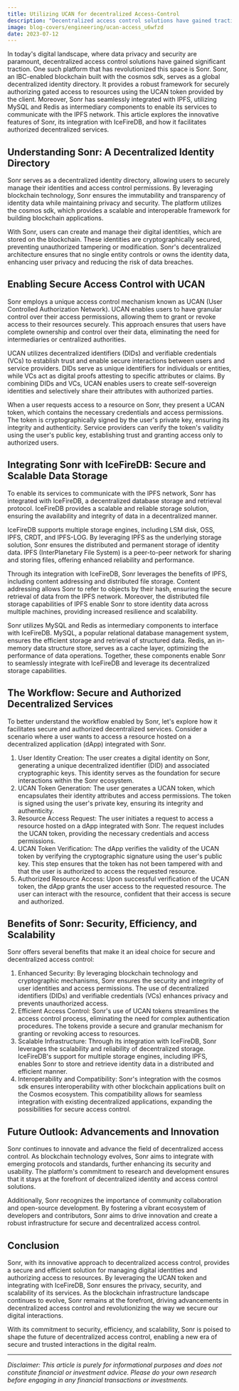 ```yaml
---
title: Utilizing UCAN for decentralized Access-Control
description: "Decentralized access control solutions have gained traction in today's digital landscape, and Sonr is a platform that has revolutionized this space. Built with the cosmos sdk, Sonr serves as a global decentralized identity directory, providing a robust framework for securely authorizing gated access to resources using the UCAN token. Sonr seamlessly integrates with IPFS, utilizing MySQL and Redis as intermediary components. By leveraging IceFireDB, Sonr ensures secure and scalable data storage. The workflow facilitated by Sonr allows for secure and authorized decentralized services. Sonr offers enhanced security, efficient access control, scalable infrastructure, and interoperability. As blockchain technology evolves, Sonr aims to integrate with emerging protocols and standards. With its commitment to community collaboration and open-source development, Sonr is driving innovation in decentralized access control."
image: blog-covers/engineering/ucan-access_u6wfzd
date: 2023-07-12
---
```


In today's digital landscape, where data privacy and security are paramount, decentralized access control solutions have gained significant traction. One such platform that has revolutionized this space is Sonr. Sonr, an IBC-enabled blockchain built with the cosmos sdk, serves as a global decentralized identity directory. It provides a robust framework for securely authorizing gated access to resources using the UCAN token provided by the client. Moreover, Sonr has seamlessly integrated with IPFS, utilizing MySQL and Redis as intermediary components to enable its services to communicate with the IPFS network. This article explores the innovative features of Sonr, its integration with IceFireDB, and how it facilitates authorized decentralized services.

## Understanding Sonr: A Decentralized Identity Directory

Sonr serves as a decentralized identity directory, allowing users to securely manage their identities and access control permissions. By leveraging blockchain technology, Sonr ensures the immutability and transparency of identity data while maintaining privacy and security. The platform utilizes the cosmos sdk, which provides a scalable and interoperable framework for building blockchain applications.

With Sonr, users can create and manage their digital identities, which are stored on the blockchain. These identities are cryptographically secured, preventing unauthorized tampering or modification. Sonr's decentralized architecture ensures that no single entity controls or owns the identity data, enhancing user privacy and reducing the risk of data breaches.

## Enabling Secure Access Control with UCAN

Sonr employs a unique access control mechanism known as UCAN (User Controlled Authorization Network). UCAN enables users to have granular control over their access permissions, allowing them to grant or revoke access to their resources securely. This approach ensures that users have complete ownership and control over their data, eliminating the need for intermediaries or centralized authorities.

UCAN utilizes decentralized identifiers (DIDs) and verifiable credentials (VCs) to establish trust and enable secure interactions between users and service providers. DIDs serve as unique identifiers for individuals or entities, while VCs act as digital proofs attesting to specific attributes or claims. By combining DIDs and VCs, UCAN enables users to create self-sovereign identities and selectively share their attributes with authorized parties.

When a user requests access to a resource on Sonr, they present a UCAN token, which contains the necessary credentials and access permissions. The token is cryptographically signed by the user's private key, ensuring its integrity and authenticity. Service providers can verify the token's validity using the user's public key, establishing trust and granting access only to authorized users.

## Integrating Sonr with IceFireDB: Secure and Scalable Data Storage

To enable its services to communicate with the IPFS network, Sonr has integrated with IceFireDB, a decentralized database storage and retrieval protocol. IceFireDB provides a scalable and reliable storage solution, ensuring the availability and integrity of data in a decentralized manner.

IceFireDB supports multiple storage engines, including LSM disk, OSS, IPFS, CRDT, and IPFS-LOG. By leveraging IPFS as the underlying storage solution, Sonr ensures the distributed and permanent storage of identity data. IPFS (InterPlanetary File System) is a peer-to-peer network for sharing and storing files, offering enhanced reliability and performance.

Through its integration with IceFireDB, Sonr leverages the benefits of IPFS, including content addressing and distributed file storage. Content addressing allows Sonr to refer to objects by their hash, ensuring the secure retrieval of data from the IPFS network. Moreover, the distributed file storage capabilities of IPFS enable Sonr to store identity data across multiple machines, providing increased resilience and scalability.

Sonr utilizes MySQL and Redis as intermediary components to interface with IceFireDB. MySQL, a popular relational database management system, ensures the efficient storage and retrieval of structured data. Redis, an in-memory data structure store, serves as a cache layer, optimizing the performance of data operations. Together, these components enable Sonr to seamlessly integrate with IceFireDB and leverage its decentralized storage capabilities.

## The Workflow: Secure and Authorized Decentralized Services

To better understand the workflow enabled by Sonr, let's explore how it facilitates secure and authorized decentralized services. Consider a scenario where a user wants to access a resource hosted on a decentralized application (dApp) integrated with Sonr.

1. User Identity Creation: The user creates a digital identity on Sonr, generating a unique decentralized identifier (DID) and associated cryptographic keys. This identity serves as the foundation for secure interactions within the Sonr ecosystem.
2. UCAN Token Generation: The user generates a UCAN token, which encapsulates their identity attributes and access permissions. The token is signed using the user's private key, ensuring its integrity and authenticity.
3. Resource Access Request: The user initiates a request to access a resource hosted on a dApp integrated with Sonr. The request includes the UCAN token, providing the necessary credentials and access permissions.
4. UCAN Token Verification: The dApp verifies the validity of the UCAN token by verifying the cryptographic signature using the user's public key. This step ensures that the token has not been tampered with and that the user is authorized to access the requested resource.
5. Authorized Resource Access: Upon successful verification of the UCAN token, the dApp grants the user access to the requested resource. The user can interact with the resource, confident that their access is secure and authorized.

## Benefits of Sonr: Security, Efficiency, and Scalability

Sonr offers several benefits that make it an ideal choice for secure and decentralized access control:

1. Enhanced Security: By leveraging blockchain technology and cryptographic mechanisms, Sonr ensures the security and integrity of user identities and access permissions. The use of decentralized identifiers (DIDs) and verifiable credentials (VCs) enhances privacy and prevents unauthorized access.
2. Efficient Access Control: Sonr's use of UCAN tokens streamlines the access control process, eliminating the need for complex authentication procedures. The tokens provide a secure and granular mechanism for granting or revoking access to resources.
3. Scalable Infrastructure: Through its integration with IceFireDB, Sonr leverages the scalability and reliability of decentralized storage. IceFireDB's support for multiple storage engines, including IPFS, enables Sonr to store and retrieve identity data in a distributed and efficient manner.
4. Interoperability and Compatibility: Sonr's integration with the cosmos sdk ensures interoperability with other blockchain applications built on the Cosmos ecosystem. This compatibility allows for seamless integration with existing decentralized applications, expanding the possibilities for secure access control.

## Future Outlook: Advancements and Innovation

Sonr continues to innovate and advance the field of decentralized access control. As blockchain technology evolves, Sonr aims to integrate with emerging protocols and standards, further enhancing its security and usability. The platform's commitment to research and development ensures that it stays at the forefront of decentralized identity and access control solutions.

Additionally, Sonr recognizes the importance of community collaboration and open-source development. By fostering a vibrant ecosystem of developers and contributors, Sonr aims to drive innovation and create a robust infrastructure for secure and decentralized access control.

## Conclusion

Sonr, with its innovative approach to decentralized access control, provides a secure and efficient solution for managing digital identities and authorizing access to resources. By leveraging the UCAN token and integrating with IceFireDB, Sonr ensures the privacy, security, and scalability of its services. As the blockchain infrastructure landscape continues to evolve, Sonr remains at the forefront, driving advancements in decentralized access control and revolutionizing the way we secure our digital interactions.

With its commitment to security, efficiency, and scalability, Sonr is poised to shape the future of decentralized access control, enabling a new era of secure and trusted interactions in the digital realm.

---

_Disclaimer: This article is purely for informational purposes and does not constitute financial or investment advice. Please do your own research before engaging in any financial transactions or investments._
